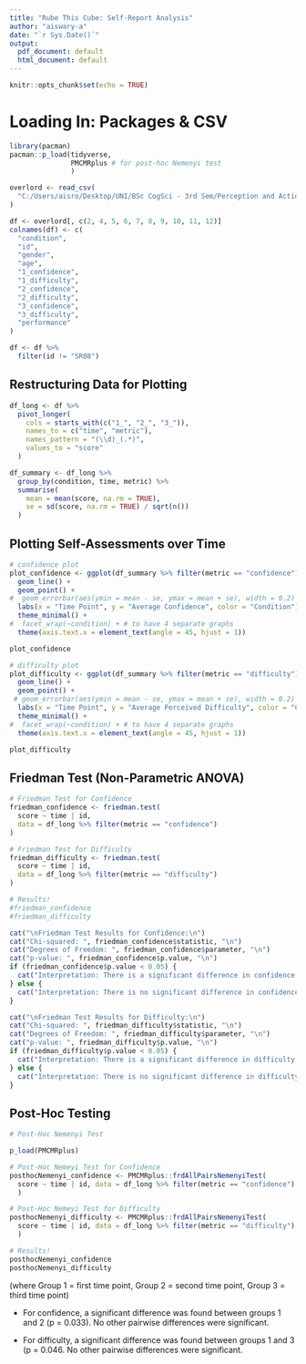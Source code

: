 ```yaml
---
title: "Rube This Cube: Self-Report Analysis"
author: "aiswary-a"
date: "`r Sys.Date()`"
output:
  pdf_document: default
  html_document: default
---
```


```r

knitr::opts_chunk$set(echo = TRUE)

```

# Loading In: Packages & CSV
```r

library(pacman)
pacman::p_load(tidyverse,
               PMCMRplus # for post-hoc Nemenyi test
               )

overlord <- read_csv(
  "C:/Users/aisro/Desktop/UNI/BSc CogSci - 3rd Sem/Perception and Action/EXAM_Rubiks/PA_RubeCube_Experiment.csv/PA_RubeCube_Experiment.csv"
)

df <- overlord[, c(2, 4, 5, 6, 7, 8, 9, 10, 11, 12)]
colnames(df) <- c(
  "condition",
  "id",
  "gender",
  "age",
  "1_confidence",
  "1_difficulty",
  "2_confidence",
  "2_difficulty",
  "3_confidence",
  "3_difficulty",
  "performance"
)

df <- df %>% 
  filter(id != "SR08")

```
## Restructuring Data for Plotting
```r

df_long <- df %>%
  pivot_longer(
    cols = starts_with(c("1_", "2_", "3_")),
    names_to = c("time", "metric"),           
    names_pattern = "(\\d)_(.*)",             
    values_to = "score"
  )

df_summary <- df_long %>%
  group_by(condition, time, metric) %>%
  summarise(
    mean = mean(score, na.rm = TRUE),
    se = sd(score, na.rm = TRUE) / sqrt(n())
  )

```


## Plotting Self-Assessments over Time
```r

# confidence plot
plot_confidence <- ggplot(df_summary %>% filter(metric == "confidence"), aes(x = time, y = mean, color = condition, group = condition)) +
  geom_line() + 
  geom_point() +
#  geom_errorbar(aes(ymin = mean - se, ymax = mean + se), width = 0.2) + ## nicer to have when conditions have their own graphs, otherwise messy
  labs(x = "Time Point", y = "Average Confidence", color = "Condition") +
  theme_minimal() +
#  facet_wrap(~condition) + # to have 4 separate graphs
  theme(axis.text.x = element_text(angle = 45, hjust = 1))

plot_confidence

# difficulty plot
plot_difficulty <- ggplot(df_summary %>% filter(metric == "difficulty"), aes(x = time, y = mean, color = condition, group = condition)) +
  geom_line() + 
  geom_point() +
 # geom_errorbar(aes(ymin = mean - se, ymax = mean + se), width = 0.2) + ## nicer to have when conditions have their own graphs, otherwise messy
  labs(x = "Time Point", y = "Average Perceived Difficulty", color = "Condition") +
  theme_minimal() +
#  facet_wrap(~condition) + # to have 4 separate graphs
  theme(axis.text.x = element_text(angle = 45, hjust = 1))

plot_difficulty

```
## Friedman Test (Non-Parametric ANOVA)
```r

# Friedman Test for Confidence
friedman_confidence <- friedman.test(
  score ~ time | id,
  data = df_long %>% filter(metric == "confidence")
)

# Friedman Test for Difficulty
friedman_difficulty <- friedman.test(
  score ~ time | id,
  data = df_long %>% filter(metric == "difficulty")
)

# Results!
#friedman_confidence
#friedman_difficulty

cat("\nFriedman Test Results for Confidence:\n")
cat("Chi-squared: ", friedman_confidence$statistic, "\n")
cat("Degrees of Freedom: ", friedman_confidence$parameter, "\n")
cat("p-value: ", friedman_confidence$p.value, "\n")
if (friedman_confidence$p.value < 0.05) {
  cat("Interpretation: There is a significant difference in confidence across the time points.\n")
} else {
  cat("Interpretation: There is no significant difference in confidence across the time points.\n")
}

cat("\nFriedman Test Results for Difficulty:\n")
cat("Chi-squared: ", friedman_difficulty$statistic, "\n")
cat("Degrees of Freedom: ", friedman_difficulty$parameter, "\n")
cat("p-value: ", friedman_difficulty$p.value, "\n")
if (friedman_difficulty$p.value < 0.05) {
  cat("Interpretation: There is a significant difference in difficulty across the time points.\n")
} else {
  cat("Interpretation: There is no significant difference in difficulty across the time points.\n")
}

```
## Post-Hoc Testing
```r

# Post-Hoc Nemenyi Test

p_load(PMCMRplus)

# Post-Hoc Nemeyi Test for Confidence
posthocNemenyi_confidence <- PMCMRplus::frdAllPairsNemenyiTest(
  score ~ time | id, data = df_long %>% filter(metric == "confidence")
  )

# Post-Hoc Nemeyi Test for Difficulty
posthocNemenyi_difficulty <- PMCMRplus::frdAllPairsNemenyiTest(
  score ~ time | id, data = df_long %>% filter(metric == "difficulty")
  )

# Results!
posthocNemenyi_confidence
posthocNemenyi_difficulty

```
(where Group 1 = first time point, Group 2 = second time point, Group 3 = third time point)

* For confidence, a significant difference was found between groups 1 and 2 (p = 0.033). No other pairwise differences were significant.

* For difficulty, a significant difference was found between groups 1 and 3 (p = 0.046. No other pairwise differences were significant.



